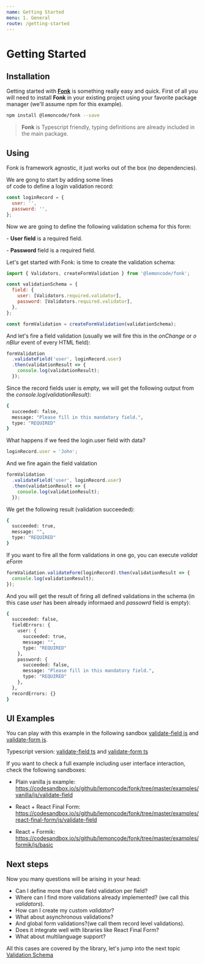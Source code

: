 ```yaml
---
name: Getting Started
menu: 1. General
route: /getting-started
---
```


# Getting Started

## Installation

Getting started with [**Fonk**](https://github.com/Lemoncode/fonk) is something really easy and quick. First of all you will need to install **Fonk** in your existing project using your favorite package manager (we'll assume npm for this example).

```bash
npm install @lemoncode/fonk --save
```

> **Fonk** is Typescript friendly, typing definitions are already included in the main package.

## Using

Fonk is framework agnostic, it just works out of the box (no dependencies).

We are gong to start by adding some lines of code to define a login validation record:

```javascript
const loginRecord = {
  user: '',
  password: '',
};
```

Now we are going to define the following validation schema for this form:

- **User field** is a required field.

- **Password** field is a required field.

Let's get started with Fonk: is time to create the validation schema:

```javascript
import { Validators, createFormValidation } from '@lemoncode/fonk';

const validationSchema = {
  field: {
    user: [Validators.required.validator],
    password: [Validators.required.validator],
  },
};

const formValidation = createFormValidation(validationSchema);
```

And let's fire a field validation (usually we will fire this in the *onChange* or *onBlur* event of every HTML field):

```javascript
formValidation
  .validateField('user', loginRecord.user)
  .then(validationResult => {
    console.log(validationResult);
  });
```

Since the record fields user is empty, we will get the following output from the _console.log(validationResult)_:

```bash
{
  succeeded: false,
  message: "Please fill in this mandatory field.",
  type: "REQUIRED"
}
```

What happens if we feed the login.user field with data?

```javascript
loginRecord.user = 'John';
```

And we fire again the field valdation

```javascript
formValidation
  .validateField('user', loginRecord.user)
  .then(validationResult => {
    console.log(validationResult);
  });
```

We get the following result (validation succeeded):

```bash
{
  succeeded: true,
  message: "",
  type: "REQUIRED"
}
```

If you want to fire all the form validations in one go, you can execute *validateForm*

```javascript
formValidation.validateForm(loginRecord).then(validationResult => {
  console.log(validationResult);
});
```

And you will get the result of firing all defined validations in the schema (in this case _user_ has been
already informaed and _passowrd_ field is empty):

```bash
{
  succeeded: false,
  fieldErrors: {
    user: {
      succeeded: true,
      message: "",
      type: "REQUIRED"
    },
    password: {
      succeeded: false,
      message: "Please fill in this mandatory field.",
      type: "REQUIRED"
    },
  },
  recordErrors: {}
}
```

## UI Examples

You can play with this example in the following sandbox [validate-field js](https://codesandbox.io/s/github/lemoncode/fonk/tree/master/examples/vanilla/js/validate-field) and [validate-form js](https://codesandbox.io/s/github/lemoncode/fonk/tree/master/examples/vanilla/js/validate-form).

Typescript version: [validate-field ts](https://codesandbox.io/s/github/lemoncode/fonk/tree/master/examples/vanilla/ts/validate-field) and [validate-form ts](https://codesandbox.io/s/github/lemoncode/fonk/tree/master/examples/vanilla/ts/validate-form)

If you want to check a full example including user interface interaction, check the following sandboxes:

- Plain vanilla js example: https://codesandbox.io/s/github/lemoncode/fonk/tree/master/examples/vanilla/js/validate-field

- React + React Final Form: https://codesandbox.io/s/github/lemoncode/fonk/tree/master/examples/react-final-form/js/validate-field

- React + Formik: https://codesandbox.io/s/github/lemoncode/fonk/tree/master/examples/formik/js/basic

## Next steps

Now you many questions will be arising in your head:

- Can I define more than one field validation per field?
- Where can I find more validations already implemented? (we call this _validators_).
- How can I create my custom _validator_?
- What about asynchronous validations?
- And global form validations?(we call them record level validations).
- Does it integrate well with libraries like React Final Form?
- What about multilanguage support?

All this cases are covered by the library, let's jump into the next topic
[Validation Schema](/validation-schema)
